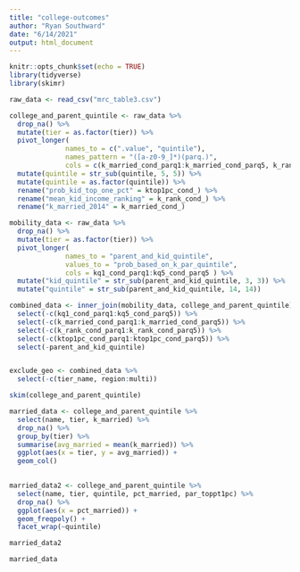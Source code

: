 ```yaml
---
title: "college-outcomes"
author: "Ryan Southward"
date: "6/14/2021"
output: html_document
---
```


```r
knitr::opts_chunk$set(echo = TRUE)
library(tidyverse)
library(skimr)
```


```r
raw_data <- read_csv("mrc_table3.csv")

college_and_parent_quintile <- raw_data %>%
  drop_na() %>%
  mutate(tier = as.factor(tier)) %>%
  pivot_longer(
              names_to = c(".value", "quintile"),
              names_pattern = "([a-z0-9_]*)(parq.)",
              cols = c(k_married_cond_parq1:k_married_cond_parq5, k_rank_cond_parq1:k_rank_cond_parq5, ktop1pc_cond_parq1:ktop1pc_cond_parq5) ) %>%
  mutate(quintile = str_sub(quintile, 5, 5)) %>%
  mutate(quintile = as.factor(quintile)) %>%
  rename("prob_kid_top_one_pct" = ktop1pc_cond_) %>%
  rename("mean_kid_income_ranking" = k_rank_cond_) %>%
  rename("k_married_2014" = k_married_cond_) 

mobility_data <- raw_data %>%
  drop_na() %>%
  mutate(tier = as.factor(tier)) %>%
  pivot_longer(
              names_to = "parent_and_kid_quintile",
              values_to = "prob_based_on_k_par_quintile",
              cols = kq1_cond_parq1:kq5_cond_parq5 ) %>%
  mutate("kid_quintile" = str_sub(parent_and_kid_quintile, 3, 3)) %>%
  mutate("quintile" = str_sub(parent_and_kid_quintile, 14, 14)) 

combined_data <- inner_join(mobility_data, college_and_parent_quintile) %>%
  select(-c(kq1_cond_parq1:kq5_cond_parq5)) %>%
  select(-c(k_married_cond_parq1:k_married_cond_parq5)) %>%
  select(-c(k_rank_cond_parq1:k_rank_cond_parq5)) %>%
  select(-c(ktop1pc_cond_parq1:ktop1pc_cond_parq5)) %>%
  select(-parent_and_kid_quintile)


exclude_geo <- combined_data %>%
  select(-c(tier_name, region:multi))
```

```r
skim(college_and_parent_quintile)
```


```r
married_data <- college_and_parent_quintile %>%
  select(name, tier, k_married) %>%
  drop_na() %>%
  group_by(tier) %>%
  summarise(avg_married = mean(k_married)) %>%
  ggplot(aes(x = tier, y = avg_married)) +
  geom_col()
  
```

```r
married_data2 <- college_and_parent_quintile %>%
  select(name, tier, quintile, pct_married, par_toppt1pc) %>%
  drop_na() %>%
  ggplot(aes(x = pct_married)) +
  geom_freqpoly() +
  facet_wrap(~quintile)
```

```r
married_data2
```


```r
married_data
```

